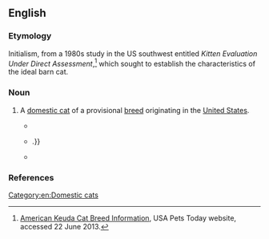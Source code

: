 ==English==
{{rfi|en}}

===Etymology===
Initialism, from a 1980s study in the US southwest entitled ''Kitten Evaluation Under Direct Assessment'',<ref>[https://web.archive.org/web/20110117002245/http://www.usapetstoday.com/American_Keuda.htm American Keuda Cat Breed Information], USA Pets Today website, accessed 22 June 2013.</ref> which sought to establish the characteristics of the ideal barn cat.

===Noun===
{{en-noun|head=American Keuda}}

# {{lb|en|zoology}} A [[domestic cat]] of a provisional [[breed]] originating in the [[United States]].
#* {{quote-text|en|year=2006|author=Bruce Fogle|title=Cats|page=116|url=http://books.google.com.au/books?id=6cgZFreZwxsC&q=%22American+Keuda%22%7C%22American+Keudas%22&dq=%22American+Keuda%22%7C%22American+Keudas%22&hl=en&sa=X&ei=e5DFUaitJI29iAeowYCYDg&redir_esc=y|passage=The only other breed said to have this flap is the '''American Keuda'''.}}
#* {{quote-text|en|year=2008|author=Vicky Halls|title=The Complete Cat|page=122|url=http://books.google.com.au/books?id=d-gy4ghq_pcC&pg=PA122&dq=%22American+Keuda%22%7C%22American+Keudas%22&hl=en&sa=X&ei=e5DFUaitJI29iAeowYCYDg&redir_esc=y#v=onepage&q=%22American%20Keuda%22%7C%22American%20Keudas%22&f=false|passage=And if you aren't bored already here are some more: '''American Keuda''', American Ringtail,{{...}}.}}
#* {{quote-text|en|year=2012|author=Nancy Robbins|title=Domestic Cats: Their History, Breeds and Other Facts|page=127|url=http://books.google.com.au/books?id=RQ63-D3C9wcC&pg=PA127&dq=%22American+Keuda%22%7C%22American+Keudas%22&hl=en&sa=X&ei=e5DFUaitJI29iAeowYCYDg&redir_esc=y#v=onepage&q=%22American%20Keuda%22%7C%22American%20Keudas%22&f=false|passage=This is not the first breed to be developed from street cats; as the American Shorthair, European Shorthair, and '''American Keuda''' all show.}}

===References===
<references />

[[Category:en:Domestic cats]]